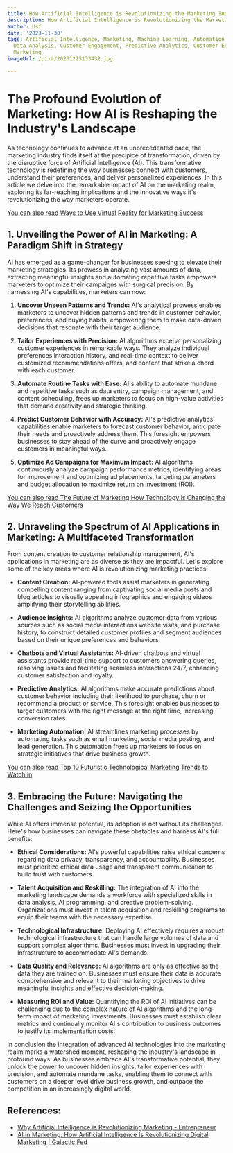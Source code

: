 ```yaml
---
title: How Artificial Intelligence is Revolutionizing the Marketing Industry
description: How Artificial Intelligence is Revolutionizing the Marketing Industry
author: Usf
date: '2023-11-30'
tags: Artificial Intelligence, Marketing, Machine Learning, Automation, Personalization,
  Data Analysis, Customer Engagement, Predictive Analytics, Customer Experience, Digital
  Marketing
imageUrl: /pixa/20231223133432.jpg

---
```

# **The Profound Evolution of Marketing: How  AI is Reshaping the Industry's Landscape**

As technology continues to advance at an unprecedented pace, the marketing industry finds itself at the precipice of  transformation, driven by the disruptive force of Artificial Intelligence (AI). This transformative technology is redefining the way businesses connect with customers, understand their preferences, and deliver personalized experiences. In this article we delve  into the remarkable impact  of AI on the marketing realm, exploring its far-reaching implications and the innovative  ways it's revolutionizing the way marketers operate.

[You can also read Ways to Use Virtual Reality for Marketing Success](Ways%20to%20Use%20Virtual%20Reality%20for%20Marketing%20Success)


##  **1. Unveiling the Power of  AI in Marketing: A Paradigm Shift in Strategy**

AI has emerged as a game-changer for businesses seeking to  elevate their marketing strategies. Its prowess in analyzing vast amounts of data, extracting meaningful insights  and  automating repetitive  tasks empowers marketers to optimize their campaigns with surgical precision. By harnessing  AI's capabilities, marketers can now:

1. **Uncover Unseen  Patterns and Trends:** AI's analytical prowess enables marketers to uncover  hidden patterns and trends in customer behavior, preferences, and  buying habits, empowering them to make data-driven decisions that resonate with their target audience.

2. **Tailor Experiences with Precision:** AI algorithms excel at personalizing customer experiences in remarkable  ways. They analyze individual preferences interaction history, and real-time context to deliver customized recommendations offers, and content that strike a chord with each  customer.

3. **Automate Routine Tasks with Ease:** AI's ability to automate mundane and repetitive tasks such as data entry, campaign management, and content scheduling, frees up marketers to focus on high-value  activities that  demand  creativity and strategic thinking.

4. **Predict Customer Behavior with Accuracy:**  AI's predictive analytics  capabilities  enable marketers to forecast customer behavior, anticipate their needs and proactively address them. This foresight empowers businesses to stay ahead of the curve and proactively engage customers in meaningful ways.

5. **Optimize Ad Campaigns for Maximum Impact:** AI algorithms continuously analyze campaign performance metrics, identifying areas for improvement and optimizing ad placements, targeting parameters and budget allocation to maximize return  on investment (ROI).

[You can also read The Future of  Marketing How Technology is Changing the Way We  Reach Customers](The%20Future%20of%20Marketing%20How%20Technology%20is%20Changing%20the%20Way%20We%20Reach%20Customers)


## **2.  Unraveling the Spectrum  of AI Applications in Marketing: A Multifaceted Transformation**

From content creation to  customer relationship management, AI's applications in marketing are as diverse as they are impactful. Let's explore some of the key areas where AI is revolutionizing marketing practices:

- **Content  Creation:** AI-powered tools assist marketers in generating compelling content  ranging from captivating social media posts and blog articles  to  visually appealing infographics and engaging videos amplifying their  storytelling abilities.

- **Audience Insights:**  AI algorithms analyze  customer data from various sources such as social media interactions  website visits, and purchase history, to construct detailed customer profiles  and segment audiences based on their unique preferences and behaviors.

-  **Chatbots and Virtual Assistants:** AI-driven  chatbots and virtual assistants provide real-time support  to customers answering queries, resolving issues and facilitating seamless interactions  24/7, enhancing customer satisfaction  and loyalty.

- **Predictive Analytics:**  AI algorithms make accurate predictions about customer behavior including their likelihood to purchase, churn or recommend a  product or service. This foresight enables businesses  to target customers with the right message at the  right  time, increasing conversion rates.

- **Marketing Automation:** AI streamlines marketing processes by automating tasks such as email marketing, social media posting, and lead generation. This automation frees up  marketers to focus on  strategic initiatives that drive business growth.

[You can also read Top 10 Futuristic Technological Marketing Trends to Watch in](Top%2010%20Futuristic%20Technological%20Marketing%20Trends%20to%20Watch%20in)


## **3. Embracing the Future:  Navigating the Challenges and Seizing the Opportunities**

While AI offers immense  potential, its adoption is not without its challenges. Here's how businesses  can navigate these obstacles and harness  AI's  full benefits:

- **Ethical Considerations:** AI's powerful capabilities raise ethical  concerns regarding data privacy, transparency, and accountability. Businesses must prioritize ethical data usage and transparent communication  to build trust with customers.

- **Talent Acquisition and Reskilling:** The integration of AI  into the marketing landscape demands a workforce with specialized  skills in data analysis, AI programming, and creative problem-solving. Organizations must invest  in talent  acquisition and reskilling programs to equip  their  teams with the  necessary  expertise.

- **Technological Infrastructure:** Deploying AI effectively requires  a  robust technological infrastructure  that can handle large volumes of data and support complex algorithms. Businesses must invest in upgrading  their infrastructure to accommodate AI's demands.

- **Data Quality and Relevance:** AI algorithms are  only as effective as the  data they are trained on. Businesses must  ensure their data is accurate  comprehensive and relevant to their marketing objectives to drive meaningful insights  and effective decision-making.

- **Measuring  ROI and Value:** Quantifying the ROI of AI initiatives can be  challenging due to the  complex nature of AI algorithms and the long-term impact of marketing investments. Businesses must establish clear metrics and continually monitor AI's contribution to business  outcomes to justify  its implementation costs.

In conclusion the integration of advanced AI technologies into the marketing realm marks a watershed moment, reshaping the industry's landscape  in  profound  ways. As businesses embrace  AI's transformative  potential, they unlock the power to uncover hidden insights, tailor experiences with precision, and automate mundane tasks, enabling them to connect with customers on a deeper level drive business growth, and outpace the competition in an increasingly digital  world.

## References:
- [Why Artificial Intelligence is Revolutionizing Marketing - Entrepreneur](https://www.entrepreneur.com/science-technology/why-artificial-intelligence-is-revolutionizing-marketing/446087)
- [AI in Marketing: How Artificial Intelligence Is Revolutionizing Digital Marketing | Galactic Fed](https://www.galacticfed.com/blog/ai-in-marketing-how-artificial-intelligence-is-revolutionizing-digital-marketing)
